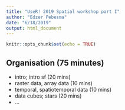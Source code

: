 ```yaml
---
title: "UseR! 2019 Spatial workshop part I"
author: "Edzer Pebesma"
date: "6/18/2019"
output: html_document
---
```


```r
knitr::opts_chunk$set(echo = TRUE)
```

## Organisation (75 minutes)

* intro; intro sf (20 mins)
* raster data, array data (10 mins)
* temporal, spatiotemporal data (10 mins)
* data cubes; stars (20 mins)
* ...